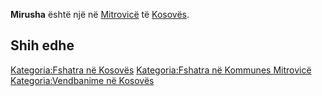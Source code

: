 {{Fshat në 
 | Emri                = Mirusha
 | EmriAlt                = 
 | NAME_SHORT_FORM=      
 | NAME_GENERIC=      
 | NAME_SORT_NAME_RO=      MIRUSHA
 | FULL_NAME_RO = Mirusha
 | FULL_NAME_ND_RO=Mirusha
 | SORT_NAME_RG=MIRUSHA
 | FULL_NAME_RG=Mirusha
 | FULL_NAME_ND_RG=Mirusha
 | SRP_NAME_SHORT_FORM=      
 | SRP_NAME_GENERIC=      
 | SRP_NAME_SORT_NAME_RO=      
 | SRP_FULL_NAME_RO = 
 | SRP_FULL_NAME_ND_RO=
 | SRP_SORT_NAME_RG=
 | SRP_FULL_NAME_RG=
 | SRP_FULL_NAME_ND_RG=
 | Emri (Rasa dhanore) = 
 | Figura              = 
 | Shteti              = Kosovo
 | Komuna              = Mitrovicë
 | Kodi postar         = 
 | Sipërfaqja          = 

 | Popullsia           = 

 | Regj. i popullsisë  = 
 | Dend. e popullsisë  = 
 | Faqja zyrtare       = 
 <!--- Koordinatat ----> 
 | Gjerësia            = 42.4975
 | Gjatësia            = 20.713889
 | Lartësia            = 
}}
'''Mirusha''' është një [[]] në [[Mitrovicë]] të [[Kosovës]].

<!-- == Gjeografia == -->
<!-- == Historia == -->
<!-- == Demografia == -->
== Shih edhe ==
{{Komuna Mitrovicë}}
{{Kosovo-Administrata-Cung}}

[[Kategoria:Fshatra në Kosovës]]
[[Kategoria:Fshatra në Kommunes Mitrovicë]]
[[Kategoria:Vendbanime në Kosovës]]